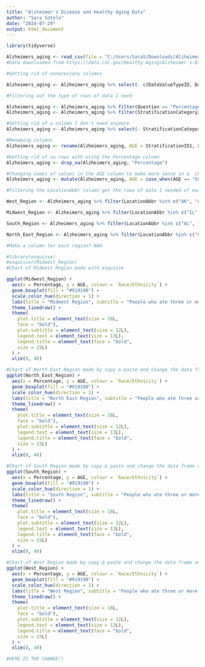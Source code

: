 ---
title: "Alzheimer's Disease and Healthy Aging Data"
author: "Sara Sotelo"
date: "2024-07-29"
output: html_document
---

```{r}
library(tidyverse)
```
```{r}
Alzheimers_aging <- read_csv(file = "C:/Users/SaraS/Downloads/Alzheimer_s_Disease_and_Healthy_Aging_Data_20240729.csv")
#Data downloaded from https://data.cdc.gov/Healthy-Aging/Alzheimer-s-Disease-and-Healthy-Aging-Data/hfr9-rurv/about_data
```


```{r}
#Getting rid of unnecessary columns 

Alzheimers_aging <- Alzheimers_aging %>% select(- c(DataValueTypeID, Data_Value_Unit, StratificationCategory1, Stratification1, Data_Value_Footnote_Symbol, Data_Value_Footnote, LocationDesc, StratificationCategoryID2, ClassID, TopicID, QuestionID, LocationID, StratificationCategoryID1, RowId, Data_Value_Alt, Data_Value_Type, StratificationID2))
```



```{r}
#Filtering out the type of rows of data I need

Alzheimers_aging <- Alzheimers_aging %>% filter(Question == "Percentage of older adults who are eating 3 or more vegetables daily")
Alzheimers_aging <- Alzheimers_aging %>% filter(StratificationCategory2 == "Race/Ethnicity")
```


```{r}
#Getting rid of a column I don't need anymore
Alzheimers_aging <- Alzheimers_aging %>% select(- StratificationCategory2)

#Renaming columns
Alzheimers_aging <- rename(Alzheimers_aging, AGE = StratificationID1, Percentage = Data_Value, `Race/Ethnicity` = Stratification2)
```


```{r}
#Getting rid of na rows with using the Percentage column
Alzheimers_aging <- drop_na(Alzheimers_aging, "Percentage")

#Changing names of values in the AGE column to make more sense in a  chart
Alzheimers_aging <- mutate(Alzheimers_aging, AGE = case_when(AGE == "5064" ~ "50-64", AGE == "65PLUS" ~ "65+", AGE == "AGE_OVERALL" ~ "All Ages"))
```


```{r}
#Filtering the LocationAbbr column get the rows of data I needed of each region and assign it as a new data frame 

West_Region <- Alzheimers_aging %>% filter(LocationAbbr %in% c("AK", "AZ", "CA", "CO", "HI", "NV", "NM", "OR", "UT", "WA", "WY"))

Midwest_Region <- Alzheimers_aging %>% filter(LocationAbbr %in% c("IL", "IN", "IA", "KS", "MI", "MN", "MO", "NE", "ND", "OH", "SD", "WI"))

South_Region <- Alzheimers_aging %>% filter(LocationAbbr %in% c("AL", "AR", "DE", "FL", "GA", "KY", "LA", "MD", "MS", "NC", "OK", "SC", "TN", "TX", "VA", "WV"))

North_East_Region <- Alzheimers_aging %>% filter(LocationAbbr %in% c("CT", "ME", "MA", "NH", "NJ", "NY", "PA", "RI", "VT"))
```



```{r}
#Make a column for each region? NAH

```




```{r}
#library(esquisse)
#esquisser(Midwest_Region)
#Chart of Midwest Region made with esquisse

ggplot(Midwest_Region) +
  aes(x = Percentage, y = AGE, colour = `Race/Ethnicity`) +
  geom_boxplot(fill = "#919190") +
  scale_color_hue(direction = 1) +
  labs(title = "Midwest Region", subtitle = "People who ate three or more vegetables daily") +
  theme_linedraw() +
  theme(
    plot.title = element_text(size = 18L,
    face = "bold"),
    plot.subtitle = element_text(size = 12L),
    legend.text = element_text(size = 13L),
    legend.title = element_text(face = "bold",
    size = 15L)
  ) +
  xlim(0, 40)

```



```{r}
#Chart of North East Region made by copy & paste and change the data frame and name of title
ggplot(North_East_Region) +
  aes(x = Percentage, y = AGE, colour = `Race/Ethnicity`) +
  geom_boxplot(fill = "#919190") +
  scale_color_hue(direction = 1) +
  labs(title = "North East Region", subtitle = "People who ate three or more vegetables daily") +
  theme_linedraw() +
  theme(
    plot.title = element_text(size = 18L,
    face = "bold"),
    plot.subtitle = element_text(size = 12L),
    legend.text = element_text(size = 13L),
    legend.title = element_text(face = "bold",
    size = 15L)
  ) +
  xlim(0, 40)
```



```{r}
#Chart of South Region made by copy & paste and change the data frame and name of title
ggplot(South_Region) +
  aes(x = Percentage, y = AGE, colour = `Race/Ethnicity`) +
  geom_boxplot(fill = "#919190") +
  scale_color_hue(direction = 1) +
  labs(title = "South Region", subtitle = "People who ate three or more vegetables daily") +
  theme_linedraw() +
  theme(
    plot.title = element_text(size = 18L,
    face = "bold"),
    plot.subtitle = element_text(size = 12L),
    legend.text = element_text(size = 13L),
    legend.title = element_text(face = "bold",
    size = 15L)
  ) +
  xlim(0, 40)
```



```{r}
#Chart of West Region made by copy & paste and change the data frame and name of title
ggplot(West_Region) +
  aes(x = Percentage, y = AGE, colour = `Race/Ethnicity`) +
  geom_boxplot(fill = "#919190") +
  scale_color_hue(direction = 1) +
  labs(title = "West Region", subtitle = "People who ate three or more vegetables daily") +
  theme_linedraw() +
  theme(
    plot.title = element_text(size = 18L,
    face = "bold"),
    plot.subtitle = element_text(size = 12L),
    legend.text = element_text(size = 13L),
    legend.title = element_text(face = "bold",
    size = 15L)
  ) +
  xlim(0, 40)
```



```{r}
#HERE IS THE CHANGE!!
```

